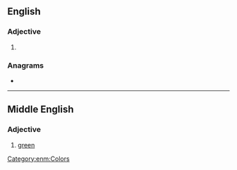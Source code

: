 {{also|Greene}}
==English==

===Adjective===
{{en-adj|er}}

# {{obsolete spelling of|green|lang=en}}

===Anagrams===
* {{anagrams|en|renege}}

----

==Middle English==

===Adjective===
{{enm-adj|greener|greenest}}

# [[green]]

[[Category:enm:Colors]]